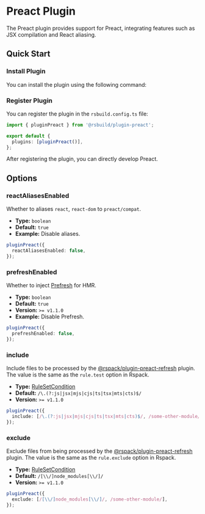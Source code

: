 # Preact Plugin


<SourceCode href="https://github.com/web-infra-dev/rsbuild/tree/main/packages/plugin-preact" />

The Preact plugin provides support for Preact, integrating features such as JSX compilation and React aliasing.

## Quick Start

### Install Plugin

You can install the plugin using the following command:


<PackageManagerTabs command="add @rsbuild/plugin-preact -D" />

### Register Plugin

You can register the plugin in the `rsbuild.config.ts` file:

```ts title="rsbuild.config.ts"
import { pluginPreact } from '@rsbuild/plugin-preact';

export default {
  plugins: [pluginPreact()],
};
```

After registering the plugin, you can directly develop Preact.

## Options

### reactAliasesEnabled

Whether to aliases `react`, `react-dom` to `preact/compat`.

- **Type:** `boolean`
- **Default:** `true`
- **Example:** Disable aliases.

```ts
pluginPreact({
  reactAliasesEnabled: false,
});
```

### prefreshEnabled

Whether to inject [Prefresh](https://github.com/preactjs/prefresh) for HMR.

- **Type:** `boolean`
- **Default:** `true`
- **Version:** `>= v1.1.0`
- **Example:** Disable Prefresh.

```ts
pluginPreact({
  prefreshEnabled: false,
});
```

### include

Include files to be processed by the [@rspack/plugin-preact-refresh](https://github.com/rspack-contrib/rspack-plugin-preact-refresh) plugin. The value is the same as the `rule.test` option in Rspack.

- **Type:** [RuleSetCondition](https://rspack.dev/zh/config/module#condition)
- **Default:** `/\.(?:js|jsx|mjs|cjs|ts|tsx|mts|cts)$/`
- **Version:** `>= v1.1.0`

```ts
pluginPreact({
  include: [/\.(?:js|jsx|mjs|cjs|ts|tsx|mts|cts)$/, /some-other-module/],
});
```

### exclude

Exclude files from being processed by the [@rspack/plugin-preact-refresh](https://github.com/rspack-contrib/rspack-plugin-preact-refresh) plugin. The value is the same as the `rule.exclude` option in Rspack.

- **Type:** [RuleSetCondition](https://rspack.dev/zh/config/module#condition)
- **Default:** `/[\\/]node_modules[\\/]/`
- **Version:** `>= v1.1.0`

```ts
pluginPreact({
  exclude: [/[\\/]node_modules[\\/]/, /some-other-module/],
});
```
